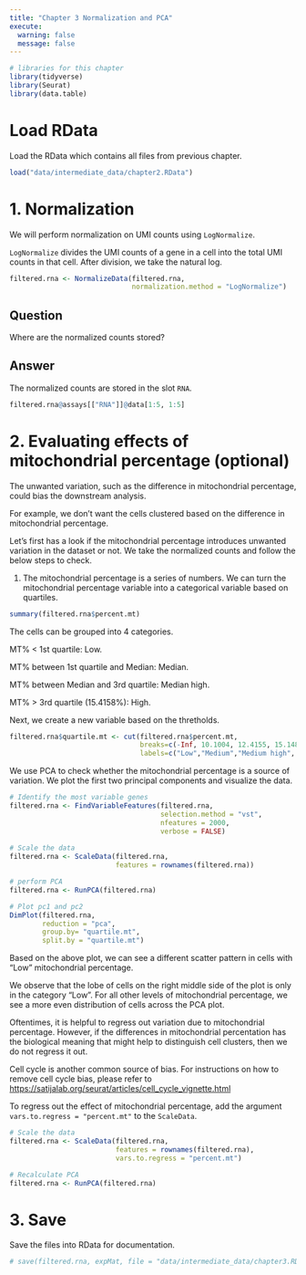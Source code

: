 ```yaml
---
title: "Chapter 3 Normalization and PCA"
execute:
  warning: false
  message: false
---
```


```r
# libraries for this chapter
library(tidyverse)
library(Seurat)
library(data.table)
```

# Load RData

Load the RData which contains all files from previous chapter.

```r
load("data/intermediate_data/chapter2.RData")
```

# 1. Normalization

We will perform normalization on UMI counts using `LogNormalize`.

`LogNormalize` divides the UMI counts of a gene in a cell into the total UMI counts in that cell. After division, we take the natural log.

```r
filtered.rna <- NormalizeData(filtered.rna, 
                              normalization.method = "LogNormalize")
```

::: callout-important
## Question

Where are the normalized counts stored?
:::

::: {.callout-tip collapse="T"}
## Answer

The normalized counts are stored in the slot `RNA`.

```r
filtered.rna@assays[["RNA"]]@data[1:5, 1:5]
```
:::

# 2. Evaluating effects of mitochondrial percentage (optional)

The unwanted variation, such as the difference in mitochondrial percentage, could bias the downstream analysis.

For example, we don't want the cells clustered based on the difference in mitochondrial percentage.

Let's first has a look if the mitochondrial percentage introduces unwanted variation in the dataset or not. We take the normalized counts and follow the below steps to check.

1.  The mitochondrial percentage is a series of numbers. We can turn the mitochondrial percentage variable into a categorical variable based on quartiles.

```r
summary(filtered.rna$percent.mt)
```

The cells can be grouped into 4 categories.

MT% \< 1st quartile: Low.

MT% between 1st quartile and Median: Median.

MT% between Median and 3rd quartile: Median high.

MT% \> 3rd quartile (15.4158%): High.

Next, we create a new variable based on the thretholds.

```r
filtered.rna$quartile.mt <- cut(filtered.rna$percent.mt, 
                                breaks=c(-Inf, 10.1004, 12.4155, 15.1489, Inf),
                                labels=c("Low","Medium","Medium high", "High"))
```

We use PCA to check whether the mitochondrial percentage is a source of variation. We plot the first two principal components and visualize the data.

```r
# Identify the most variable genes
filtered.rna <- FindVariableFeatures(filtered.rna,
                                     selection.method = "vst",
                                     nfeatures = 2000, 
                                     verbose = FALSE)
		     
# Scale the data
filtered.rna <- ScaleData(filtered.rna, 
                          features = rownames(filtered.rna))

# perform PCA
filtered.rna <- RunPCA(filtered.rna)

# Plot pc1 and pc2
DimPlot(filtered.rna,
        reduction = "pca",
        group.by= "quartile.mt",
        split.by = "quartile.mt")
```

Based on the above plot, we can see a different scatter pattern in cells with "Low" mitochondrial percentage.

We observe that the lobe of cells on the right middle side of the plot is only in the category "Low". For all other levels of mitochondrial percentage, we see a more even distribution of cells across the PCA plot.

::: callout-tip
Oftentimes, it is helpful to regress out variation due to mitochondrial percentage. However, if the differences in mitochondrial percentation has the biological meaning that might help to distinguish cell clusters, then we do not regress it out.
:::

::: callout-tip
Cell cycle is another common source of bias. For instructions on how to remove cell cycle bias, please refer to <https://satijalab.org/seurat/articles/cell_cycle_vignette.html>
:::

To regress out the effect of mitochondrial percentage, add the argument `vars.to.regress = "percent.mt"` to the `ScaleData`.

```r
# Scale the data
filtered.rna <- ScaleData(filtered.rna, 
                          features = rownames(filtered.rna), 
                          vars.to.regress = "percent.mt")

# Recalculate PCA
filtered.rna <- RunPCA(filtered.rna)
```

# 3. Save

Save the files into RData for documentation.

```r
# save(filtered.rna, expMat, file = "data/intermediate_data/chapter3.RData")
```

